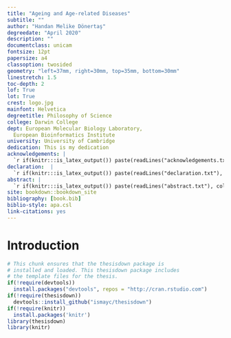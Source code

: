 ```yaml
--- 
title: "Ageing and Age-related Diseases"
subtitle: ""
author: "Handan Melike Dönertaş"
degreedate: "April 2020"
description: ""
documentclass: unicam
fontsize: 12pt
papersize: a4
classoption: twosided
geometry: "left=37mm, right=30mm, top=35mm, bottom=30mm"
linestretch: 1.5
toc-depth: 2
lof: True
lot: True
crest: logo.jpg
mainfont: Helvetica
degreetitle: Philosophy of Science
college: Darwin College
dept: European Molecular Biology Laboratory,
  European Bioinformatics Institute
university: University of Cambridge
dedication: This is my dedication
acknowledgements: |
  `r if(knitr:::is_latex_output()) paste(readLines("acknowledgements.txt"), collapse = '\n  ')`
declaration:  |
  `r if(knitr:::is_latex_output()) paste(readLines("declaration.txt"), collapse = '\n  ')`
abstract: | 
  `r if(knitr:::is_latex_output()) paste(readLines("abstract.txt"), collapse = '\n  ')`
site: bookdown::bookdown_site
bibliography: [book.bib]
biblio-style: apa.csl
link-citations: yes
---
```


# Introduction

```r
# This chunk ensures that the thesisdown package is
# installed and loaded. This thesisdown package includes
# the template files for the thesis.
if(!require(devtools))
  install.packages("devtools", repos = "http://cran.rstudio.com")
if(!require(thesisdown))
  devtools::install_github("ismayc/thesisdown")
if(!require(knitr))
  install.packages('knitr')
library(thesisdown)
library(knitr)
```

<!-- to have the nomencl go to terminal and run: makeindex thesis.nlo -s nomencl.ist -o thesis.nls -->
